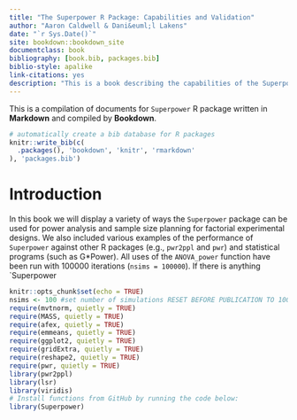 --- 
title: "The Superpower R Package: Capabilities and Validation"
author: "Aaron Caldwell & Dani&euml;l Lakens"
date: "`r Sys.Date()`"
site: bookdown::bookdown_site
documentclass: book
bibliography: [book.bib, packages.bib]
biblio-style: apalike
link-citations: yes
description: "This is a book describing the capabilities of the Superpower R package."
---

This is a compilation of documents for `Superpower` R package written in **Markdown** and compiled by **Bookdown**.



```{r include=FALSE}
# automatically create a bib database for R packages
knitr::write_bib(c(
  .packages(), 'bookdown', 'knitr', 'rmarkdown'
), 'packages.bib')
```

# Introduction

In this book we will display a variety of ways the `Superpower` package can be used for power analysis and sample size planning for factorial experimental designs. We also included various examples of the performance of `Superpower` against other R packages (e.g., `pwr2ppl` and `pwr`) and statistical programs (such as G*Power). All uses of the `ANOVA_power` function have been run with 100000 iterations (`nsims = 100000`). If there is anything `Superpower

```{r setup, include=FALSE}
knitr::opts_chunk$set(echo = TRUE)
nsims <- 100 #set number of simulations RESET BEFORE PUBLICATION TO 100.000
require(mvtnorm, quietly = TRUE)
require(MASS, quietly = TRUE)
require(afex, quietly = TRUE)
require(emmeans, quietly = TRUE)
require(ggplot2, quietly = TRUE)
require(gridExtra, quietly = TRUE)
require(reshape2, quietly = TRUE)
require(pwr, quietly = TRUE)
library(pwr2ppl)
library(lsr)
library(viridis)
# Install functions from GitHub by running the code below:
library(Superpower)
```